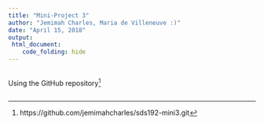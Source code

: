 ```yaml
---
title: "Mini-Project 3"
author: "Jemimah Charles, Maria de Villeneuve :)"
date: "April 15, 2018"
output: 
 html_document:
    code_folding: hide
---
```

## 
Using the GitHub repository[^1]

[^1]: https://github.com/jemimahcharles/sds192-mini3.git

```r

```